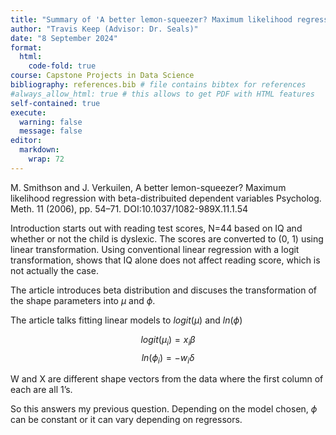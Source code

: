 ```yaml
---
title: "Summary of 'A better lemon-squeezer? Maximum likelihood regression with beta-distribuited dependent variables'"
author: "Travis Keep (Advisor: Dr. Seals)"
date: "8 September 2024"
format:
  html:
    code-fold: true
course: Capstone Projects in Data Science
bibliography: references.bib # file contains bibtex for references
#always_allow_html: true # this allows to get PDF with HTML features
self-contained: true
execute: 
  warning: false
  message: false
editor: 
  markdown: 
    wrap: 72
---
```


M. Smithson and J. Verkuilen, A better lemon-squeezer? Maximum likelihood regression with beta-distribuited
dependent variables Psycholog. Meth. 11 (2006), pp. 54–71.
DOI:10.1037/1082-989X.11.1.54


Introduction starts out with reading test scores, N=44 based on IQ and whether or not the child is dyslexic. The scores are converted to (0, 1) using linear transformation. Using conventional linear regression with a logit transformation, shows that IQ alone does not affect reading score, which is not actually the case.

The article introduces beta distribution and discuses the transformation of the shape parameters into $\mu$ and $\phi$. 

The article talks fitting linear models to $logit(\mu)$ and $ln(\phi)$

$$
logit(\mu_i) = x_i\beta
$$
$$
ln(\phi_i) = -w_i\delta
$$

W and X are different shape vectors from the data where the first column of each are all 1's. 

So this answers my previous question. Depending on the model chosen, $\phi$ can be constant or it can vary depending on regressors.
